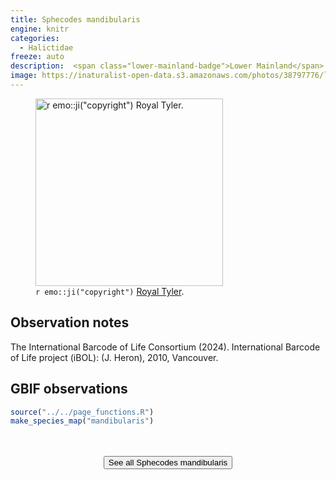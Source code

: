 ```yaml
---
title: Sphecodes mandibularis
engine: knitr
categories:
  - Halictidae
freeze: auto
description:  <span class="lower-mainland-badge">Lower Mainland</span>
image: https://inaturalist-open-data.s3.amazonaws.com/photos/38797776/large.jpg
---
```

![`r emo::ji("copyright")` [Royal Tyler ](https://inaturalist.ca/photos/38797776/).](https://inaturalist-open-data.s3.amazonaws.com/photos/38797776/large.jpg){height=300}

## Observation notes  
The International Barcode of Life Consortium (2024). International Barcode of Life project (iBOL): (J. Heron), 2010, <span class="hl-place-name">Vancouver</span>.

## GBIF observations  


```r
source("../../page_functions.R")
make_species_map("mandibularis")
```
<br><br>
<center>


<a href="https://inaturalist.ca/observations?place_id=any&quality_grade=research&subview=map&taxon_id=199065"><button type="button" class="btn btn-secondary">See all Sphecodes mandibularis <i class="fa-solid fa-arrow-up-right-from-square"></i> </button></a>
</center>
